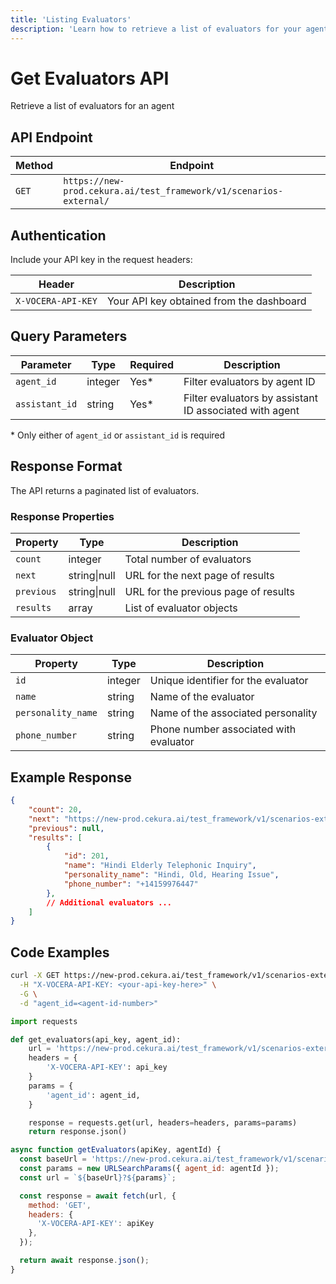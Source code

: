 ---
title: 'Listing Evaluators'
description: 'Learn how to retrieve a list of evaluators for your agents'
---

# Get Evaluators API
Retrieve a list of evaluators for an agent

## API Endpoint

| Method | Endpoint |
|--------|----------|
| `GET` | `https://new-prod.cekura.ai/test_framework/v1/scenarios-external/` |

## Authentication

Include your API key in the request headers:

| Header | Description |
|--------|--------|
| `X-VOCERA-API-KEY` | Your API key obtained from the dashboard |

## Query Parameters

| Parameter | Type | Required | Description |
|-----------|------|----------|-------------|
| `agent_id` | integer | Yes* | Filter evaluators by agent ID |
| `assistant_id` | string | Yes* | Filter evaluators by assistant ID associated with agent |

\* Only either of `agent_id` or `assistant_id` is required

## Response Format

The API returns a paginated list of evaluators.

### Response Properties

| Property | Type | Description |
|----------|------|-------------|
| `count` | integer | Total number of evaluators |
| `next` | string\|null | URL for the next page of results |
| `previous` | string\|null | URL for the previous page of results |
| `results` | array | List of evaluator objects |

### Evaluator Object

| Property | Type | Description |
|----------|------|-------------|
| `id` | integer | Unique identifier for the evaluator |
| `name` | string | Name of the evaluator |
| `personality_name` | string | Name of the associated personality |
| `phone_number` | string | Phone number associated with evaluator |

## Example Response

```json
{
    "count": 20,
    "next": "https://new-prod.cekura.ai/test_framework/v1/scenarios-external/?agent_id=4&page=2",
    "previous": null,
    "results": [
        {
            "id": 201,
            "name": "Hindi Elderly Telephonic Inquiry",
            "personality_name": "Hindi, Old, Hearing Issue",
            "phone_number": "+14159976447"
        },
        // Additional evaluators ...
    ]
}
```

## Code Examples

<CodeGroup>

```bash Curl
curl -X GET https://new-prod.cekura.ai/test_framework/v1/scenarios-external/ \
  -H "X-VOCERA-API-KEY: <your-api-key-here>" \
  -G \
  -d "agent_id=<agent-id-number>"
```

```python Python
import requests

def get_evaluators(api_key, agent_id):
    url = 'https://new-prod.cekura.ai/test_framework/v1/scenarios-external/'
    headers = {
        'X-VOCERA-API-KEY': api_key
    }
    params = {
        'agent_id': agent_id,
    }

    response = requests.get(url, headers=headers, params=params)
    return response.json()
```

```javascript JavaScript
async function getEvaluators(apiKey, agentId) {
  const baseUrl = 'https://new-prod.cekura.ai/test_framework/v1/scenarios-external/';
  const params = new URLSearchParams({ agent_id: agentId });
  const url = `${baseUrl}?${params}`;

  const response = await fetch(url, {
    method: 'GET',
    headers: {
      'X-VOCERA-API-KEY': apiKey
    },
  });

  return await response.json();
}
```
</CodeGroup>

